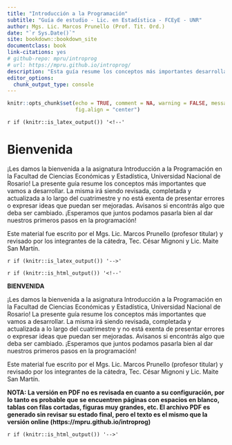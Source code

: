```yaml
--- 
title: "Introducción a la Programación"
subtitle: "Guía de estudio - Lic. en Estadística - FCEyE - UNR"
author: Mgs. Lic. Marcos Prunello (Prof. Tit. Ord.)
date: "`r Sys.Date()`"
site: bookdown::bookdown_site
documentclass: book
link-citations: yes
# github-repo: mpru/introprog
# url: https://mpru.github.io/introprog/
description: "Esta guía resume los conceptos más importantes desarrollados en la asignatura Introducción a la Programación de la Licenciatura en Estadística (Facultad de Ciencias Económicas y Estadstica, Universidad Nacional de Rosario)."
editor_options: 
  chunk_output_type: console
---
```


```r
knitr::opts_chunk$set(echo = TRUE, comment = NA, warning = FALSE, message = FALSE, 
                      fig.align = "center")
```

<!-- 
Inicialmetne no me andaba este estilo para el bookdown, dps de correr esto anduvo:
remotes::install_github("rstudio/bslib")
install.packages("downlit")
remotes::install_github("rstudio/bookdown")
Change the _output.yaml to the following:
-->

`r if (knitr::is_latex_output()) '<!--'` 

# Bienvenida {-}

¡Les damos la bienvenida a la asignatura Introducción a la Programación en la Facultad de Ciencias Económicas y Estadística, Universidad Nacional de Rosario! La presente guía resume los conceptos más importantes que vamos a desarrollar. La misma irá siendo revisada, completada y actualizada a lo largo del cuatrimestre y no está exenta de presentar errores o expresar ideas que puedan ser mejoradas. Avisanos si encontrás algo que deba ser cambiado. ¡Esperamos que juntos podamos pasarla bien al dar nuestros primeros pasos en la programación!

Este material fue escrito por el Mgs. Lic. Marcos Prunello (profesor titular) y revisado por los integrantes de la cátedra, Tec. César Mignoni y Lic. Maite San Martín.

`r if (knitr::is_latex_output()) '-->'`


`r if (knitr::is_html_output()) '<!--'` 

\newpage

**BIENVENIDA** 

\vspace{\baselineskip} 

¡Les damos la bienvenida a la asignatura Introducción a la Programación en la Facultad de Ciencias Económicas y Estadística, Universidad Nacional de Rosario! La presente guía resume los conceptos más importantes que vamos a desarrollar. La misma irá siendo revisada, completada y actualizada a lo largo del cuatrimestre y no está exenta de presentar errores o expresar ideas que puedan ser mejoradas. Avisanos si encontrás algo que deba ser cambiado. ¡Esperamos que juntos podamos pasarla bien al dar nuestros primeros pasos en la programación!

\vspace{\baselineskip} 

Este material fue escrito por el Mgs. Lic. Marcos Prunello (profesor titular) y revisado por los integrantes de la cátedra, Tec. César Mignoni y Lic. Maite San Martín.

\vspace{\baselineskip} 

**NOTA: La versión en PDF no es revisada en cuanto a su configuración, por lo tanto es probable que se encuentren páginas con espacios en blanco, tablas con filas cortadas, figuras muy grandes, etc. El archivo PDF es generado sin revisar su estado final, pero el texto es el mismo que la versión online (https://mpru.github.io/introprog)**

`r if (knitr::is_html_output()) '-->'`